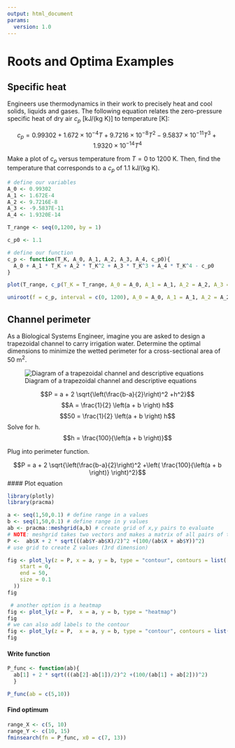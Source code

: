 ```yaml
---
output: html_document
params:
  version: 1.0
---
```


# Roots and Optima Examples {.unnumbered}

## Specific heat

Engineers use thermodynamics in their work to precisely heat and cool solids, liquids and gases. The following equation relates the zero-pressure specific heat of dry air $c_p$ [kJ/(kg K)] to temperature [K]:

$$c_p = 0.99302 + 1.672 \times 10^{-4}T + 9.7216 \times 10^{-8}T^2 - 9.5837 \times 10^{-11}T^3 +1.9320 \times 10^{-14}T^4$$

Make a plot of $c_p$ versus temperature from $T = 0$ to 1200 K. Then, find the temperature that corresponds to a $c_p$  of 1.1 kJ/(kg K).

```r
# define our variables
A_0 <- 0.99302
A_1 <- 1.672E-4
A_2 <- 9.7216E-8
A_3 <- -9.5837E-11
A_4 <- 1.9320E-14

T_range <- seq(0,1200, by = 1)

c_p0 <- 1.1

# define our function
c_p <- function(T_K, A_0, A_1, A_2, A_3, A_4, c_p0){
  A_0 + A_1 * T_K + A_2 * T_K^2 + A_3 * T_K^3 + A_4 * T_K^4 - c_p0
}

plot(T_range, c_p(T_K = T_range, A_0 = A_0, A_1 = A_1, A_2 = A_2, A_3 = A_3, A_4 = A_4, c_p0 = 1.1))
```

```r
uniroot(f = c_p, interval = c(0, 1200), A_0 = A_0, A_1 = A_1, A_2 = A_2, A_3 = A_3, A_4 = A_4, c_p0 = c_p0)
```


## Channel perimeter

As a Biological Systems Engineer, imagine you are asked to design a trapezoidal channel to carry irrigation water. Determine the optimal dimensions to minimize the wetted perimeter for a cross-sectional area of 50 m^2^.

![Diagram of a trapezoidal channel and descriptive equations](figures/assignment_Fig3.png)

$$P = a + 2 \sqrt{\left(\frac{b-a}{2}\right)^2 +h^2}$$
$$A = \frac{1}{2} \left(a + b \right) h$$
$$50 = \frac{1}{2} \left(a + b \right) h$$
Solve for h. 
$$h = \frac{100}{\left(a + b \right)}$$

Plug into perimeter function.

$$P = a + 2 \sqrt{\left(\frac{b-a}{2}\right)^2 +\left( \frac{100}{\left(a + b \right)} \right)^2}$$
#### Plot equation 
```r

library(plotly)
library(pracma)

a <- seq(1,50,0.1) # define range in a values
b <- seq(1,50,0.1) # define range in y values
ab <- pracma::meshgrid(a,b) # create grid of x,y pairs to evaluate
# NOTE: meshgrid takes two vectors and makes a matrix of all pairs of these values and renames these values X and Y
P <-  ab$X + 2 * sqrt(((ab$Y-ab$X)/2)^2 +(100/(ab$X + ab$Y))^2)
# use grid to create Z values (3rd dimension)
```


```r
fig <- plot_ly(z = P, x = a, y = b, type = "contour", contours = list(
    start = 0,
    end = 50,
    size = 0.1
  ))
fig

 # another option is a heatmap
fig <- plot_ly(z = P,  x = a, y = b, type = "heatmap")
fig
# we can also add labels to the contour
fig <- plot_ly(z = P,  x = a, y = b, type = "contour", contours = list(showlabels = TRUE))
fig

```

#### Write function

```r
P_func <- function(ab){ 
  ab[1] + 2 * sqrt(((ab[2]-ab[1])/2)^2 +(100/(ab[1] + ab[2]))^2)
  }

P_func(ab = c(5,10))
```

#### Find optimum

```r
range_X <- c(5, 10)
range_Y <- c(10, 15)
fminsearch(fn = P_func, x0 = c(7, 13))

```

